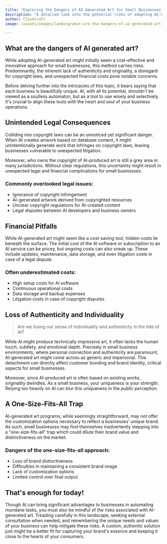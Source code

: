 ```yaml
---
title: "Exploring the Dangers of AI-Generated Art for Small Businesses"
description: "A detailed look into the potential risks of adopting AI-Generated art in small service-based or retail businesses with less than 10 staff."
author: Cloudcraft
image: /assets/images/landing/what-are-the-dangers-of-ai-generated-art.jpg

---
```


## What are the dangers of AI generated art?

While adopting AI-generated art might initially seem a cost-effective and innovative approach for small businesses, this method carries risks. Predominantly, the inherent lack of authenticity and originality, a disregard for copyright laws, and unexpected financial costs pose notable concerns.

Before delving further into the intricacies of this topic, it bears saying that each business is beautifully unique. AI, with all its potential, shouldn't be viewed as a soulless automaton, but as a tool to use wisely and selectively. It's crucial to align these tools with the heart and soul of your business operations.

<ServicesBlurb />

## Unintended Legal Consequences

Colliding into copyright laws can be an unnoticed yet significant danger. When AI creates artwork based on database content, it might unintentionally generate work that infringes on copyright laws, leaving businesses vulnerable to unexpected litigation.

Moreover, who owns the copyright of AI-produced art is still a grey area in many jurisdictions. Without clear regulations, this uncertainty might result in unexpected legal and financial complications for small businesses.

### Commonly overlooked legal issues:

 * Ignorance of copyright infringement
 * AI-generated artwork derived from copyrighted resources
 * Unclear copyright regulations for AI-created content
 * Legal disputes between AI developers and business owners

## Financial Pitfalls

While AI-generated art might seem like a cost-saving tool, hidden costs lie beneath the surface. The initial cost of the AI software or subscription to an AI service can be pricey, but ongoing costs can also sneak up. These include updates, maintenance, data storage, and even litigation costs in case of a legal dispute.

### Often underestimated costs:

 * High setup costs for AI software
 * Continuous operational costs
 * Data storage and backup expenses
 * Litigation costs in case of copyright disputes

<GetStartedBlurb />

## Loss of Authenticity and Individuality

<blockquote>Are we losing our sense of individuality and authenticity in the tide of AI?</blockquote>

While AI might produce technically impressive art, it often lacks the human touch, subtlety, and emotional depth. Precisely in small business environments, where personal connection and authenticity are paramount, AI-generated art might come across as generic and impersonal. This detachment can directly affect customer bonding and brand identity, critical aspects for small businesses.

Moreover, since AI-produced art is often based on existing works, originality dwindles. As a small business, your uniqueness is your strength. Relying too heavily on AI can blur this uniqueness in the public perception.

## A One-Size-Fits-All Trap 

AI-generated art programs, while seemingly straightforward, may not offer the customization options necessary to reflect a businesses’ unique brand. As such, small businesses may find themselves inadvertently stepping into a "one-size-fits-all" trap which could dilute their brand value and distinctiveness on the market.

### Dangers of the one-size-fits-all approach:

 * Loss of brand distinctiveness
 * Difficulties in maintaining a consistent brand image
 * Lack of customization options
 * Limited control over final output

## That's enough for today!

Though AI can bring significant advantages to businesses in automating mundane tasks, you must also be mindful of the risks associated with AI-generated art. Treading carefully in this landscape, seeking external consultation when needed, and remembering the unique needs and values of your business can help mitigate these risks. A custom, authentic solution just might be a better fit for capturing your brand's essence and keeping it close to the hearts of your consumers.